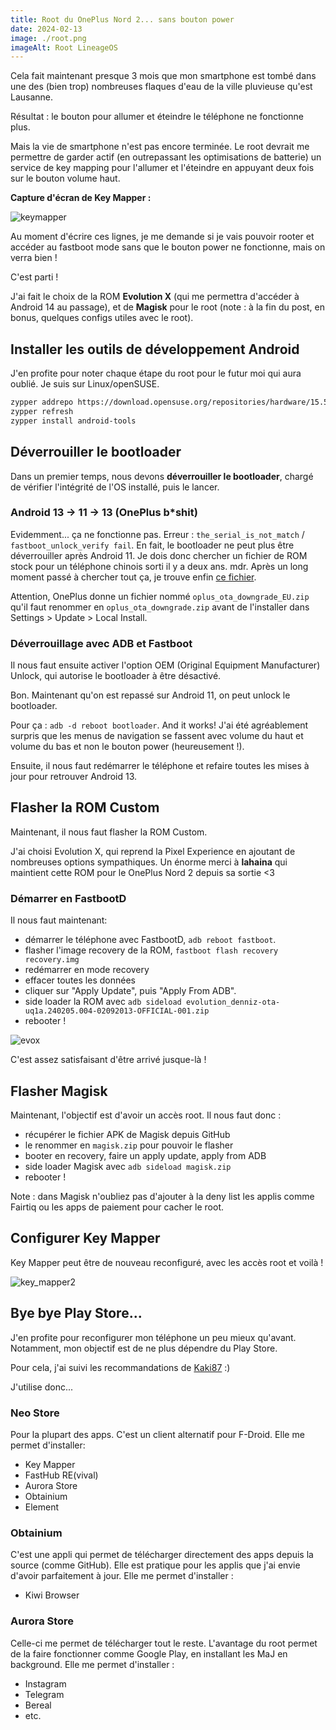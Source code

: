 ```yaml
---
title: Root du OnePlus Nord 2... sans bouton power
date: 2024-02-13
image: ./root.png
imageAlt: Root LineageOS
---
```


Cela fait maintenant presque 3 mois que mon smartphone est tombé dans une des (bien trop) nombreuses flaques d'eau de la ville pluvieuse qu'est Lausanne.

Résultat : le bouton pour allumer et éteindre le téléphone ne fonctionne plus.

Mais la vie de smartphone n'est pas encore terminée. Le root devrait me permettre de garder actif (en outrepassant les optimisations de batterie) un service de key mapping pour l'allumer et l'éteindre en appuyant deux fois sur le bouton volume haut.

**Capture d'écran de Key Mapper :**

![keymapper](./key_mapper.png)

Au moment d'écrire ces lignes, je me demande si je vais pouvoir rooter et accéder au fastboot mode sans que le bouton power ne fonctionne, mais on verra bien !

C'est parti !

J'ai fait le choix de la ROM **Evolution X** (qui me permettra d'accéder à Android 14 au passage), et de **Magisk** pour le root (note : à la fin du post, en bonus, quelques configs utiles avec le root).

## Installer les outils de développement Android

J'en profite pour noter chaque étape du root pour le futur moi qui aura oublié. Je suis sur Linux/openSUSE.

```sh
zypper addrepo https://download.opensuse.org/repositories/hardware/15.5/hardware.repo
zypper refresh
zypper install android-tools
```

## Déverrouiller le bootloader

Dans un premier temps, nous devons **déverrouiller le bootloader**, chargé de vérifier l'intégrité de l'OS installé, puis le lancer.

### Android 13 → 11 → 13 (OnePlus b*shit)

Evidemment... ça ne fonctionne pas. Erreur : `the_serial_is_not_match` / `fastboot_unlock_verify fail`. En fait, le bootloader ne peut plus être déverrouiller après Android 11. Je dois donc chercher un fichier de ROM stock pour un téléphone chinois sorti il y a deux ans. mdr. Après un long moment passé à chercher tout ça, je trouve enfin [ce fichier](https://community.oneplus.com/thread/1596759).

Attention, OnePlus donne un fichier nommé `oplus_ota_downgrade_EU.zip` qu'il faut renommer en `oplus_ota_downgrade.zip` avant de l'installer dans Settings > Update > Local Install.

### Déverrouillage avec ADB et Fastboot

Il nous faut ensuite activer l'option OEM (Original Equipment Manufacturer) Unlock, qui autorise le bootloader à être désactivé.

Bon. Maintenant qu'on est repassé sur Android 11, on peut unlock le bootloader.

Pour ça : `adb -d reboot bootloader`. And it works! J'ai été agréablement surpris que les menus de navigation se fassent avec volume du haut et volume du bas et non le bouton power (heureusement !).

Ensuite, il nous faut redémarrer le téléphone et refaire toutes les mises à jour pour retrouver Android 13.

## Flasher la ROM Custom

Maintenant, il nous faut flasher la ROM Custom. 

J'ai choisi Evolution X, qui reprend la Pixel Experience en ajoutant de nombreuses options sympathiques. Un énorme merci à **lahaina** qui maintient cette ROM pour le OnePlus Nord 2 depuis sa sortie <3

### Démarrer en FastbootD

Il nous faut maintenant:

* démarrer le téléphone avec FastbootD, `adb reboot fastboot`.
* flasher l'image recovery de la ROM, `fastboot flash recovery recovery.img`
* redémarrer en mode recovery
* effacer toutes les données
* cliquer sur "Apply Update", puis "Apply From ADB".
* side loader la ROM avec `adb sideload evolution_denniz-ota-uq1a.240205.004-02092013-OFFICIAL-001.zip`
* rebooter !

![evox](./evox.jpeg)

C'est assez satisfaisant d'être arrivé jusque-là !

## Flasher Magisk

Maintenant, l'objectif est d'avoir un accès root. Il nous faut donc :

* récupérer le fichier APK de Magisk depuis GitHub
* le renommer en `magisk.zip` pour pouvoir le flasher
* booter en recovery, faire un apply update, apply from ADB
* side loader Magisk avec `adb sideload magisk.zip`
* rebooter !

Note : dans Magisk n'oubliez pas d'ajouter à la deny list les applis comme Fairtiq ou les apps de paiement pour cacher le root.

## Configurer Key Mapper

Key Mapper peut être de nouveau reconfiguré, avec les accès root et voilà !

![key_mapper2](./key_mapper2.png)

## Bye bye Play Store...

J'en profite pour reconfigurer mon téléphone un peu mieux qu'avant. Notamment, mon objectif est de ne plus dépendre du Play Store.

Pour cela, j'ai suivi les recommandations de [Kaki87](https://kaki87.net) :)

J'utilise donc...

### Neo Store

Pour la plupart des apps. C'est un client alternatif pour F-Droid.
Elle me permet d'installer:
* Key Mapper
* FastHub RE(vival)
* Aurora Store
* Obtainium
* Element

### Obtainium

C'est une appli qui permet de télécharger directement des apps depuis la source (comme GitHub).
Elle est pratique pour les applis que j'ai envie d'avoir parfaitement à jour.
Elle me permet d'installer :
* Kiwi Browser

### Aurora Store

Celle-ci me permet de télécharger tout le reste. L'avantage du root permet de la faire fonctionner comme Google Play, en installant les MaJ en background.
Elle me permet d'installer :
* Instagram
* Telegram
* Bereal
* etc.
